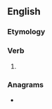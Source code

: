 ==English==

===Etymology===
{{suffix|en|dry|eth}}

===Verb===
{{head|en|verb form}}

# {{en-archaic third-person singular of|dry}}

===Anagrams===
* {{anagrams|en|a=dehirt|dither|rideth|thirde}}